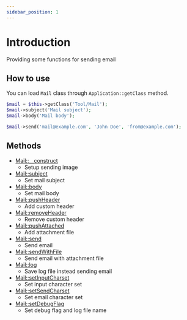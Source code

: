 ```yaml
---
sidebar_position: 1
---
```


# Introduction

Providing some functions for sending email

## How to use

You can load `Mail` class through `Application::getClass` method.

```php title="Controller"
$mail = $this->getClass('Tool/Mail');
$mail->subject('Mail subject');
$mail->body('Mail body');

$mail->send('mail@example.com', 'John Doe', 'from@example.com');
```

## Methods

- [Mail::\_\_construct](/docs/fegg/library/mail/methods/construct)
  - Setup sending image
- [Mail::subject](/docs/fegg/library/mail/methods/subject)
  - Set mail subject
- [Mail::body](/docs/fegg/library/mail/methods/body)
  - Set mail body
- [Mail::pushHeader](/docs/fegg/library/mail/methods/pushheader)
  - Add custom header
- [Mail::removeHeader](/docs/fegg/library/mail/methods/removeheader)
  - Remove custom header
- [Mail::pushAttached](/docs/fegg/library/mail/methods/pushattached)
  - Add attachment file
- [Mail::send](/docs/fegg/library/mail/methods/send)
  - Send email
- [Mail::sendWithFile](/docs/fegg/library/mail/methods/sendwithfile)
  - Send email with attachment file
- [Mail::log](/docs/fegg/library/mail/methods/log)
  - Save log file instead sending email
- [Mail::setInputCharset](/docs/fegg/library/mail/methods/setinputcharset)
  - Set input character set
- [Mail::setSendCharset](/docs/fegg/library/mail/methods/setsendcharset)
  - Set email character set
- [Mail::setDebugFlag](/docs/fegg/library/mail/methods/setdebugflag)
  - Set debug flag and log file name
